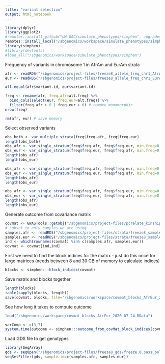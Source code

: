 ```yaml
---
title: "variant selection"
output: html_notebook
---
```


```r
library(dplyr)
library(ggplot2)
#remotes::install_github("UW-GAC/simulate_phenotypes/simphen", upgrade=FALSE)
remotes::install_local("/sbgenomics/workspace/simulate_phenotypes/simphen", upgrade=FALSE)
library(simphen)
#library(devtools)
#load_all("/sbgenomics/workspace/simulate_phenotypes/simphen")
```

Frequency of variants in chromosome 1 in AfrAm and EurAm strata

```r
afr <- readRDS("/sbgenomics/project-files/freeze8_allele_freq_chr1_AfrAm.rds")
eur <- readRDS("/sbgenomics/project-files/freeze8_allele_freq_chr1_EurAm.rds")

all.equal(afr$variant.id, eur$variant.id)

freq <- rename(afr, freq.afr=alt.freq) %>%
  bind_cols(select(eur, freq.eur=alt.freq)) %>%
  filter(freq.afr > 0 | freq.eur > 0) # remove monomorphic
nrow(freq)

rm(afr, eur) # save memory
```

Select observed variants

```r
obs_both <- var_multiple_strata(freq$freq.afr, freq$freq.eur)
length(obs_both)
obs_afr <- var_single_stratum(freq$freq.afr, freq$freq.eur, min.freq=0.1, max.freq=0.001)
obs_eur <- var_single_stratum(freq$freq.eur, freq$freq.afr, min.freq=0.1, max.freq=0.001)
length(obs_afr)
length(obs_eur)
```

```r
obs_afr <- var_single_stratum(freq$freq.afr, freq$freq.eur, min.freq=0.01, max.freq=0.001)
obs_eur <- var_single_stratum(freq$freq.eur, freq$freq.afr, min.freq=0.01, max.freq=0.001)
length(obs_afr)
length(obs_eur)
```

```r
obs_afr <- var_single_stratum(freq$freq.afr, freq$freq.eur, min.freq=0.001, max.freq=0.0001)
obs_eur <- var_single_stratum(freq$freq.eur, freq$freq.afr, min.freq=0.001, max.freq=0.0001)
length(obs_afr)
length(obs_eur)
```


Generate outcome from covariance matrix

```r
covmat <- GWASTools::getobj("/sbgenomics/project-files/pcrelate_kinshipMatrix_sparseDeg4_v2.RData")
# subset to only samples we are using
samples.afr <- readRDS("/sbgenomics/project-files/strata/freeze8_samples_AfrAm_2020-07-23.rds")
samples.eur <- readRDS("/sbgenomics/project-files/strata/freeze8_samples_EurAm_2020-07-23.rds")
ind <- which(rownames(covmat) %in% c(samples.afr, samples.eur))
covmat <- covmat[ind,ind]
```

First we need to find the block indices for the matrix - just do this once for large matrices (needs between 8 and 30 GB of memory to calculate indices)

```r
blocks <- simphen:::block_indices(covmat)
```

Save matrix and blocks together

```r
length(blocks)
table(sapply(blocks, length))
save(covmat, blocks, file="/sbgenomics/workspace/covmat_blocks_AfrEur_2020-07-24.RData")
```

See how long it takes to compute outcome

```r
load("/sbgenomics/workspace/covmat_blocks_AfrEur_2020-07-24.RData")
```

```r
varComp <- c(3,7)
system.time(outcome <- simphen:::outcome_from_covMat_block_indices(covmat, blocks, varComp))
```


Load GDS file to get genotypes

```r
library(SeqArray)
gds <- seqOpen("/sbgenomics/project-files/freeze8_gds/freeze.8.pass_poly.gtonly.minDP0_chr1.gds")
seqSetFilter(gds, sample.id=c(samples.afr, samples.eur))
```
